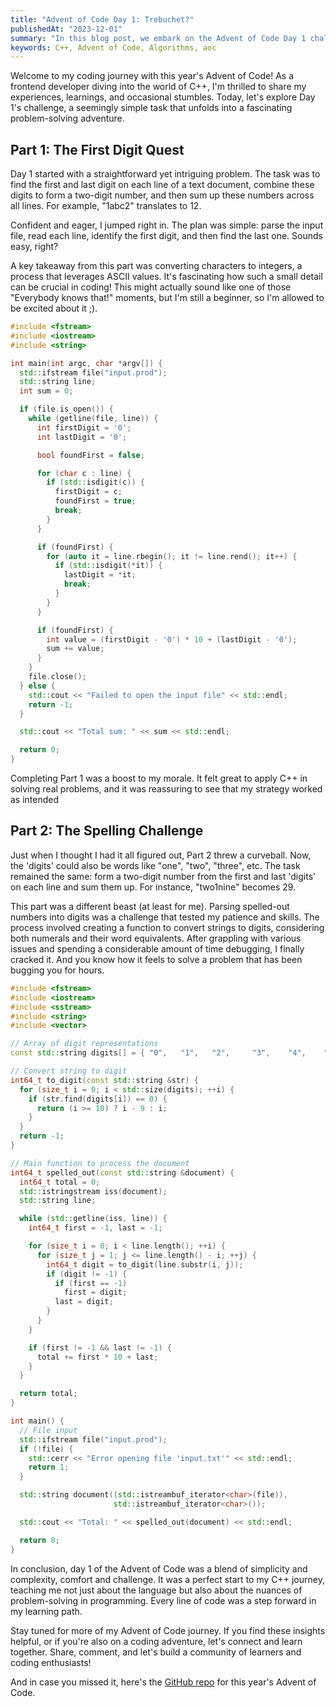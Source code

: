 ```yaml
---
title: "Advent of Code Day 1: Trebuchet?"
publishedAt: "2023-12-01"
summary: "In this blog post, we embark on the Advent of Code Day 1 challenge, using it as an opportunity to dive into C++."
keywords: C++, Advent of Code, Algorithms, aoc
---
```


Welcome to my coding journey with this year's Advent of Code! As a frontend developer diving into the world of C++, I'm thrilled to share my experiences, learnings, and occasional stumbles. Today, let's explore Day 1's challenge, a seemingly simple task that unfolds into a fascinating problem-solving adventure.

## Part 1: The First Digit Quest

Day 1 started with a straightforward yet intriguing problem. The task was to find the first and last digit on each line of a text document, combine these digits to form a two-digit number, and then sum up these numbers across all lines. For example, "1abc2" translates to 12.

Confident and eager, I jumped right in. The plan was simple: parse the input file, read each line, identify the first digit, and then find the last one. Sounds easy, right?

A key takeaway from this part was converting characters to integers, a process that leverages ASCII values. It's fascinating how such a small detail can be crucial in coding! This might actually sound like one of those "Everybody knows that!" moments, but I'm still a beginner, so I'm allowed to be excited about it ;).

```cpp
#include <fstream>
#include <iostream>
#include <string>

int main(int argc, char *argv[]) {
  std::ifstream file("input.prod");
  std::string line;
  int sum = 0;

  if (file.is_open()) {
    while (getline(file, line)) {
      int firstDigit = '0';
      int lastDigit = '0';

      bool foundFirst = false;

      for (char c : line) {
        if (std::isdigit(c)) {
          firstDigit = c;
          foundFirst = true;
          break;
        }
      }

      if (foundFirst) {
        for (auto it = line.rbegin(); it != line.rend(); it++) {
          if (std::isdigit(*it)) {
            lastDigit = *it;
            break;
          }
        }
      }

      if (foundFirst) {
        int value = (firstDigit - '0') * 10 + (lastDigit - '0');
        sum += value;
      }
    }
    file.close();
  } else {
    std::cout << "Failed to open the input file" << std::endl;
    return -1;
  }

  std::cout << "Total sum: " << sum << std::endl;

  return 0;
}
```

Completing Part 1 was a boost to my morale. It felt great to apply C++ in solving real problems, and it was reassuring to see that my strategy worked as intended

## Part 2: The Spelling Challenge

Just when I thought I had it all figured out, Part 2 threw a curveball. Now, the 'digits' could also be words like "one", "two", "three", etc. The task remained the same: form a two-digit number from the first and last 'digits' on each line and sum them up. For instance, "two1nine" becomes 29.

This part was a different beast (at least for me). Parsing spelled-out numbers into digits was a challenge that tested my patience and skills. The process involved creating a function to convert strings to digits, considering both numerals and their word equivalents. After grappling with various issues and spending a considerable amount of time debugging, I finally cracked it. And you know how it feels to solve a problem that has been bugging you for hours.

```cpp
#include <fstream>
#include <iostream>
#include <sstream>
#include <string>
#include <vector>

// Array of digit representations
const std::string digits[] = { "0",   "1",   "2",     "3",    "4",    "5",   "6",     "7",     "8",   "9", "one", "two", "three", "four", "five", "six", "seven", "eight", "nine"};

// Convert string to digit
int64_t to_digit(const std::string &str) {
  for (size_t i = 0; i < std::size(digits); ++i) {
    if (str.find(digits[i]) == 0) {
      return (i >= 10) ? i - 9 : i;
    }
  }
  return -1;
}

// Main function to process the document
int64_t spelled_out(const std::string &document) {
  int64_t total = 0;
  std::istringstream iss(document);
  std::string line;

  while (std::getline(iss, line)) {
    int64_t first = -1, last = -1;

    for (size_t i = 0; i < line.length(); ++i) {
      for (size_t j = 1; j <= line.length() - i; ++j) {
        int64_t digit = to_digit(line.substr(i, j));
        if (digit != -1) {
          if (first == -1)
            first = digit;
          last = digit;
        }
      }
    }

    if (first != -1 && last != -1) {
      total += first * 10 + last;
    }
  }

  return total;
}

int main() {
  // File input
  std::ifstream file("input.prod");
  if (!file) {
    std::cerr << "Error opening file 'input.txt'" << std::endl;
    return 1;
  }

  std::string document((std::istreambuf_iterator<char>(file)),
                       std::istreambuf_iterator<char>());

  std::cout << "Total: " << spelled_out(document) << std::endl;

  return 0;
}
```

In conclusion, day 1 of the Advent of Code was a blend of simplicity and complexity, comfort and challenge. It was a perfect start to my C++ journey, teaching me not just about the language but also about the nuances of problem-solving in programming. Every line of code was a step forward in my learning path.

Stay tuned for more of my Advent of Code journey. If you find these insights helpful, or if you're also on a coding adventure, let's connect and learn together. Share, comment, and let's build a community of learners and coding enthusiasts!

And in case you missed it, here's the [GitHub repo](https://www.github.com/jmartinn/aoc-2023) for this year's Advent of Code.
